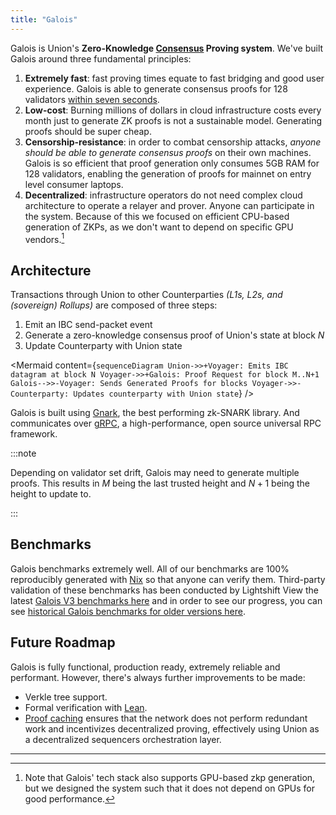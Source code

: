 ```yaml
---
title: "Galois"
---
```



Galois is Union's **Zero-Knowledge [Consensus](/docs/concepts/consensus-verification) Proving system**. We've built Galois around three fundamental principles:

1. **Extremely fast**: fast proving times equate to fast bridging and good user experience. Galois is able to generate consensus proofs for 128 validators [within seven seconds](/docs/architecture/galois/#benchmarks).
2. **Low-cost**: Burning millions of dollars in cloud infrastructure costs every month just to generate ZK proofs is not a sustainable model.   Generating proofs should be super cheap.
3. **Censorship-resistance**: in order to combat censorship attacks, *anyone should be able to generate consensus proofs* on their own machines. Galois is so efficient that proof generation only consumes 5GB RAM for 128 validators, enabling the generation of proofs for mainnet on entry level consumer laptops. 
4. **Decentralized**: infrastructure operators do not need complex cloud architecture to operate a relayer and prover. Anyone can participate in the system. Because of this we focused on efficient CPU-based generation of ZKPs, as we don't want to depend on specific GPU vendors.[^1]

## Architecture

Transactions through Union to other Counterparties *(L1s, L2s, and (sovereign) Rollups)* are composed of three steps:

1. Emit an IBC send-packet event
2. Generate a zero-knowledge consensus proof of Union's state at block $N$
3. Update Counterparty with Union state

<Mermaid
  content={`
    sequenceDiagram
    Union->>+Voyager: Emits IBC datagram at block N
    Voyager->>+Galois: Proof Request for block M..N+1
    Galois-->>-Voyager: Sends Generated Proofs for blocks
    Voyager->>-Counterparty: Updates counterparty with Union state
  `}
/>

Galois is built using [Gnark](https://github.com/ConsenSys/gnark), the best performing zk-SNARK library. And communicates over [gRPC](https://grpc.io/), a high-performance, open source universal RPC framework.


:::note

Depending on validator set drift, Galois may need to generate multiple proofs. This results in $M$ being the last trusted height and $N+1$ being the height to update to.

:::

## Benchmarks

Galois benchmarks extremely well. All of our benchmarks are 100% reproducibly generated with [Nix](https://nixos.org) so that anyone can verify them. Third-party validation of these benchmarks has been conducted by Lightshift View the latest [Galois V3 benchmarks here](https://unionlabs.github.io/galois-benchmark/c6i.x32large.v3/report.html) and in order to see our progress, you can see [historical Galois benchmarks for older versions here](https://unionlabs.github.io/galois-benchmark/).


## Future Roadmap

Galois is fully functional, production ready, extremely reliable and performant. However, there's always further improvements to be made: 

- Verkle tree support.
- Formal verification with [Lean](https://leanprover.github.io/).
- [Proof caching](https://github.com/unionlabs/union/discussions/41) ensures that the network does not perform redundant work and incentivizes decentralized proving, effectively using Union as a decentralized sequencers orchestration layer.


---

[^1]: Note that Galois' tech stack also supports GPU-based zkp generation, but we designed the system such that it does not depend on GPUs for good performance.
